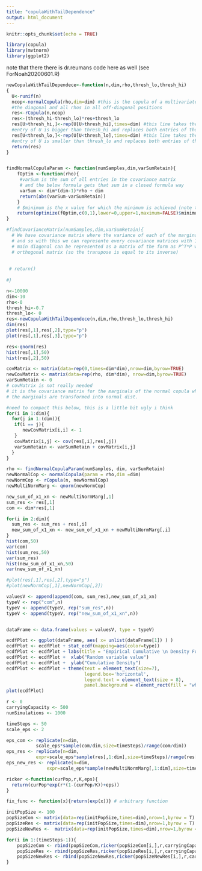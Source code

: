 ```yaml
---
title: "copulaWithTailDependence"
output: html_document
---
```


```r
knitr::opts_chunk$set(echo = TRUE)
```
```r
library(copula)
library(mvtnorm)
library(ggplot2)
```

note that there there is dr.reumans code here as well (see ForNoah20200601.R)
```r

newCopulaWithTailDependece<-function(n,dim,rho,thresh_lo,thresh_hi)
{
  U<-runif(n)
  ncop<-normalCopula(rho,dim=dim) #this is the copula of a multivariate normal with covariance matrix having 1s on
  #the diagonal and all rhos in all off-diagonal positions
  res<-rCopula(n,ncop)
  res<-(thresh_hi-thresh_lo)*res+thresh_lo
  res[U>thresh_hi,]<-rep(U[U>thresh_hi],times=dim) #this line takes the rows of res for which the corresponding
  #entry of U is bigger than thresh_hi and replaces both entries of those rows by the corresponding value of U
  res[U<thresh_lo,]<-rep(U[U<thresh_lo],times=dim) #this line takes the rows of res for which the corresponding
  #entry of U is smaller than thresh_lo and replaces both entries of those rows by the corresponding value of U
  return(res)
}


findNormalCopulaParam <- function(numSamples,dim,varSumRetain){
    fOptim <-function(rho){
     #varSum is the sum of all entries in the covariance matrix 
     # and the below formula gets that sum in a closed formula way
     varSum <- dim*(dim-1)*rho + dim
     return(abs(varSum-varSumRetain))
    }
    # $minimum is the x value for which the minimum is achieved (note that optimize returns a list) 
    return(optimize(fOptim,c(0,1),lower=0,upper=1,maximum=FALSE)$minimum)
}

#findCovarianceMatrix(numSamples,dim,varSumRetain){
  # We have covariance matrix where the variance of each of the marginals are given
  # and so with this we can represente every covariance matrices with 1's along the 
  # main diagonal can be represented as a matrix of the form as P^T*P where P is an 
  # orthogonal matrix (so the transpose is equal to its inverse)
  
  
 # return()
  
#}

```


```r
n<-10000
dim<-10 
rho<-0
thresh_hi<-0.7
thresh_lo<- 0
res<-newCopulaWithTailDependece(n,dim,rho,thresh_lo,thresh_hi)
dim(res)
plot(res[,1],res[,2],type="p")
plot(res[,1],res[,3],type="p")

res<-qnorm(res)
hist(res[,1],50)
hist(res[,2],50)
```

```r
covMatrix <- matrix(data=rep(0,times=dim*dim),nrow=dim,byrow=TRUE)
newCovMatrix <- matrix(data=rep(rho, dim*dim), nrow=dim,byrow=TRUE)
varSumRetain <- 0 
# covMatrix is not really needed
# it is the covariance matrix for the marginals of the normal copula when
# the marginals are transformed into normal dist. 

#need to compact this below, this is a little bit ugly i think
for(i in 1:dim){
  for(j in 1:(dim)){
   if(i == j){
      newCovMatrix[i,i] <- 1
   }
   covMatrix[i,j] <- cov(res[,i],res[,j])
   varSumRetain <- varSumRetain + covMatrix[i,j]
  }
}
```

```r

rho <- findNormalCopulaParam(numSamples, dim, varSumRetain)
newNormalCop <- normalCopula(param = rho,dim =dim)
newNormCop <- rCopula(n, newNormalCop)
newMultiNormMarg <- qnorm(newNormCop)

new_sum_of_x1_xn <- newMultiNormMarg[,1]
sum_res <- res[,1]
com <- dim*res[,1]

for(i in 2:dim){
  sum_res <- sum_res + res[,i]
  new_sum_of_x1_xn <- new_sum_of_x1_xn + newMultiNormMarg[,i] 
}
hist(com,50)
var(com)
hist(sum_res,50)
var(sum_res)
hist(new_sum_of_x1_xn,50)
var(new_sum_of_x1_xn)

#plot(res[,1],res[,2],type="p")
#plot(newNormCop[,1],newNormCop[,2])
```

```r
valuesV <- append(append(com, sum_res),new_sum_of_x1_xn)
typeV <- rep("com",n)
typeV <- append(typeV, rep("sum_res",n))
typeV <- append(typeV, rep("new_sum_of_x1_xn",n))


dataFrame <- data.frame(values = valuesV, type = typeV)

ecdfPlot <- ggplot(dataFrame, aes( x= unlist(dataFrame[1]) ) )
ecdfPlot <- ecdfPlot + stat_ecdf(mapping=aes(color=type))
ecdfPlot <- ecdfPlot + labs(title = "Empirical Cumulative \n Density Function")
ecdfPlot <- ecdfPlot +  xlab("Random variable value")
ecdfPlot <- ecdfPlot +  ylab("Cumulative Density")
ecdfPlot <- ecdfPlot + theme(text = element_text(size=7),
                             legend.box='horizontal',
                             legend.text = element_text(size = 8),
                             panel.background = element_rect(fill = "white")) + scale_colour_brewer(palette = "Set1")
plot(ecdfPlot)
```

```r
r <- 0 
carryingCapacity <- 500
numSimulations <- 1000
```

```r
timeSteps <- 50
scale_eps <- 2

eps_com <- replicate(n=dim,
           scale_eps*sample(com/dim,size=timeSteps)/range(com/dim))
eps_res <- replicate(n=dim,
           expr=scale_eps*sample(res[,1:dim],size=timeSteps)/range(res[,1:dim]))
eps_new_res <- replicate(n=dim,
               expr=scale_eps*sample(newMultiNormMarg[,1:dim],size=timeSteps)/range(newMultiNormMarg[,1:dim]))

```

```r
ricker <-function(curPop,r,K,eps){
  return(curPop*exp(r*(1-(curPop/K))+eps))
}
```

```r
fix_func <- function(x){return(exp(x))} # arbitrary function
```

```r
initPopSize <- 100
popSizeCom <- matrix(data=rep(initPopSize,times=dim),nrow=1,byrow = T)
popSizeRes <- matrix(data=rep(initPopSize,times=dim),nrow=1,byrow = T)
popSizeNewRes <-  matrix(data=rep(initPopSize,times=dim),nrow=1,byrow = T)

for(i in 1:(timeSteps-1)){
    popSizeCom <- rbind(popSizeCom,ricker(popSizeCom[i,],r,carryingCapacity,eps_com[i,]))
    popSizeRes <- rbind(popSizeRes,ricker(popSizeRes[i,],r,carryingCapacity,eps_res[i,]))
    popSizeNewRes <- rbind(popSizeNewRes,ricker(popSizeNewRes[i,],r,carryingCapacity,eps_new_res[i,]))
}



```